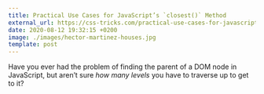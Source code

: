 ```yaml
---
title: Practical Use Cases for JavaScript’s `closest()` Method
external_url: https://css-tricks.com/practical-use-cases-for-javascripts-closest-method/
date: 2020-08-12 19:32:15 +0200
image: ./images/hector-martinez-houses.jpg
template: post
---
```


Have you ever had the problem of finding the parent of a DOM node in JavaScript, but aren’t sure _how many levels_ you have to traverse up to get to it?
